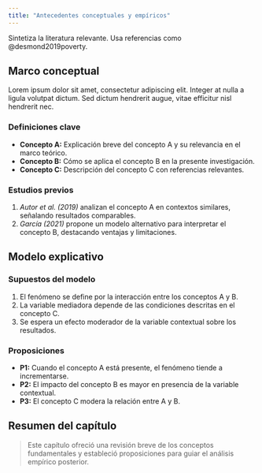```yaml
---
title: "Antecedentes conceptuales y empíricos"
---
```


Sintetiza la literatura relevante. Usa referencias como @desmond2019poverty.

## Marco conceptual

Lorem ipsum dolor sit amet, consectetur adipiscing elit. Integer at nulla a ligula volutpat dictum. Sed dictum hendrerit augue, vitae efficitur nisl hendrerit nec.

### Definiciones clave

- **Concepto A:** Explicación breve del concepto A y su relevancia en el marco teórico.
- **Concepto B:** Cómo se aplica el concepto B en la presente investigación.
- **Concepto C:** Descripción del concepto C con referencias relevantes.

### Estudios previos

1. *Autor et al. (2019)* analizan el concepto A en contextos similares, señalando resultados comparables.
2. *García (2021)* propone un modelo alternativo para interpretar el concepto B, destacando ventajas y limitaciones.

## Modelo explicativo

### Supuestos del modelo

1. El fenómeno se define por la interacción entre los conceptos A y B.
2. La variable mediadora depende de las condiciones descritas en el concepto C.
3. Se espera un efecto moderador de la variable contextual sobre los resultados.

### Proposiciones

- **P1:** Cuando el concepto A está presente, el fenómeno tiende a incrementarse.
- **P2:** El impacto del concepto B es mayor en presencia de la variable contextual.
- **P3:** El concepto C modera la relación entre A y B.

## Resumen del capítulo

> Este capítulo ofreció una revisión breve de los conceptos fundamentales y estableció proposiciones para guiar el análisis empírico posterior.
